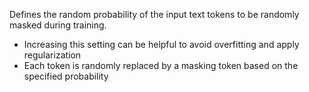 Defines the random probability of the input text tokens to be randomly masked during training. 

- Increasing this setting can be helpful to avoid overfitting and apply regularization
- Each token is randomly replaced by a masking token based on the specified probability